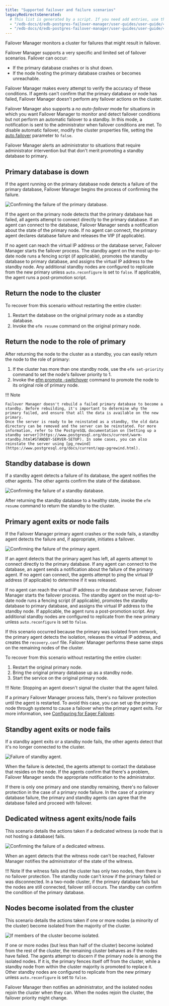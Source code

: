 ```yaml
---
title: "Supported failover and failure scenarios"
legacyRedirectsGenerated:
  # This list is generated by a script. If you need add entries, use the `legacyRedirects` key.
  - "/edb-docs/d/edb-postgres-failover-manager/user-guides/user-guide/4.0/supported_scenarios.html"
  - "/edb-docs/d/edb-postgres-failover-manager/user-guides/user-guide/4.1/supported_scenarios.html"
---
```


<div id="supported_scenarios" class="registered_link"></div>

Failover Manager monitors a cluster for failures that might result in failover.

Failover Manager supports a very specific and limited set of failover scenarios. Failover can occur:

-   If the primary database crashes or is shut down.
-   If the node hosting the primary database crashes or becomes unreachable.

Failover Manager makes every attempt to verify the accuracy of these conditions. If agents can't confirm that the primary database or node has failed, Failover Manager doesn't perform any failover actions on the cluster.

Failover Manager also supports a *no auto-failover* mode for situations in which you want Failover Manager to monitor and detect failover conditions but not perform an automatic failover to a standby. In this mode, a notification is sent to the administrator when failover conditions are met. To disable automatic failover, modify the cluster properties file, setting the [auto.failover](04_configuring_efm/01_cluster_properties/#auto_failover) parameter to `false`.

Failover Manager alerts an administrator to situations that require administrator intervention but that don't merit promoting a standby database to primary.

<div id="primary_db_down" class="registered_link"></div>

## Primary database is down

If the agent running on the primary database node detects a failure of the primary database, Failover Manager begins the process of confirming the failure.

![Confirming the failure of the primary database.](images/supported_scenarios_master_db_down.png)

If the agent on the primary node detects that the primary database has failed, all agents attempt to connect directly to the primary database. If an agent can connect to the database, Failover Manager sends a notification about the state of the primary node. If no agent can connect, the primary agent declares database failure and releases the VIP (if applicable).

If no agent can reach the virtual IP address or the database server, Failover Manager starts the failover process. The standby agent on the most up-to-date node runs a fencing script (if applicable), promotes the standby database to primary database, and assigns the virtual IP address to the standby node. Any additional standby nodes are configured to replicate from the new primary unless `auto.reconfigure` is set to `false`. If applicable, the agent runs a post-promotion script.

## Return the node to the cluster

To recover from this scenario without restarting the entire cluster:

1.  Restart the database on the original primary node as a standby database.
2.  Invoke the `efm resume` command on the original primary node.

## Return the node to the role of primary

After returning the node to the cluster as a standby, you can easily return the node to the role of primary:

1.  If the cluster has more than one standby node, use the `efm set-priority` command to set the node's failover priority to 1.
2.  Invoke the [efm promote -switchover](07_using_efm_utility/#efm_promote) command to promote the node to its original role of primary node.

!!! Note

    Failover Manager doesn't rebuild a failed primary database to become a standby. Before rebuilding, it's important to determine why the primary failed, and ensure that all the data is available on the new primary.
    Once the server is ready to be reinstated as a standby, the old data directory can be removed and the server can be reinstated. For more information, refer to the PostgreSQL documentation on [Setting up a standby server](https://www.postgresql.org/docs/current/warm-standby.html#STANDBY-SERVER-SETUP). In some cases, you can also reinstate the server using [pg_rewind](https://www.postgresql.org/docs/current/app-pgrewind.html).

<div id="standby_down" class="registered_link"></div>

## Standby database is down

If a standby agent detects a failure of its database, the agent notifies the other agents. The other agents confirm the state of the database.

![Confirming the failure of a standby database.](images/supported_scenarios_standby_db_down.png)

After returning the standby database to a healthy state, invoke the `efm resume` command to return the standby to the cluster.

<div id="primary_agent_exits" class="registered_link"></div>

## Primary agent exits or node fails

If the Failover Manager primary agent crashes or the node fails, a standby agent detects the failure and, if appropriate, initiates a failover.

![Confirming the failure of the primary agent.](images/supported_scenarios_master_agent_exits.png)

If an agent detects that the primary agent has left, all agents attempt to connect directly to the primary database. If any agent can connect to the database, an agent sends a notification about the failure of the primary agent. If no agent can connect, the agents attempt to ping the virtual IP address (if applicable) to determine if it was released.

If no agent can reach the virtual IP address or the database server, Failover Manager starts the failover process. The standby agent on the most up-to-date node runs a fencing script (if applicable), promotes the standby database to primary database, and assigns the virtual IP address to the standby node. If applicable, the agent runs a post-promotion script. Any additional standby nodes are configured to replicate from the new primary unless `auto.reconfigure` is set to `false`.

If this scenario occurred because the primary was isolated from network, the primary agent detects the isolation, releases the virtual IP address, and creates the `recovery.conf` file. Failover Manager performs these same steps on the remaining nodes of the cluster.

To recover from this scenario without restarting the entire cluster:

1.  Restart the original primary node.
2.  Bring the original primary database up as a standby node.
3.  Start the service on the original primary node.

!!! Note: 
    Stopping an agent doesn't signal the cluster that the agent failed.

If a primary Failover Manager process fails, there's no failover protection until the agent is restarted. To avoid this case, you can set up the primary node through systemd to cause a failover when the primary agent exits. For more information, see [Configuring for Eager Failover](04_configuring_efm/06_configuring_for_eager_failover/#configuring_for_eager_failover).


<div id="standby_exits" class="registered_link"></div>

## Standby agent exits or node fails

If a standby agent exits or a standby node fails, the other agents detect that it's no longer connected to the cluster.

![Failure of standby agent.](images/supported_scenarios_standby_agent_exits.png)

When the failure is detected, the agents attempt to contact the database that resides on the node. If the agents confirm that there's a problem, Failover Manager sends the appropriate notification to the administrator.

If there is only one primary and one standby remaining, there's no failover protection in the case of a primary node failure. In the case of a primary database failure, the primary and standby agents can agree that the database failed and proceed with failover.

<div id="dedicated_witness_agent" class="registered_link"></div>

## Dedicated witness agent exits/node fails

This scenario details the actions taken if a dedicated witness (a node that is not hosting a database) fails.

![Confirming the failure of a dedicated witness.](images/supported_scenarios_witness_agent_exits.png)

When an agent detects that the witness node can't be reached, Failover Manager notifies the administrator of the state of the witness.

!!! Note
    If the witness fails and the cluster has only two nodes, then there is no failover protection. The standby node can't know if the primary failed or was disconnected. In a two-node cluster, if the primary database fails but the nodes are still connected, failover still occurs. The standby can confirm the condition of the primary database.

<div id="node_isolated" class="registered_link"></div>

## Nodes become isolated from the cluster

This scenario details the actions taken if one or more nodes (a minority of the cluster) become isolated from the majority of the cluster.

![If members of the cluster become isolated.](images/supported_scenarios_node_becomes_isolated.png)

If one or more nodes (but less than half of the cluster) become isolated from the rest of the cluster, the remaining cluster behaves as if the nodes have failed. The agents attempt to discern if the primary node is among the isolated nodes. If it is, the primary fences itself off from the cluster, while a standby node from within the cluster majority is promoted to replace it. Other standby nodes are configured to replicate from the new primary unless `auto.reconfigure` is set to `false`.

Failover Manager then notifies an administrator, and the isolated nodes rejoin the cluster when they can. When the nodes rejoin the cluster, the failover priority might change.

